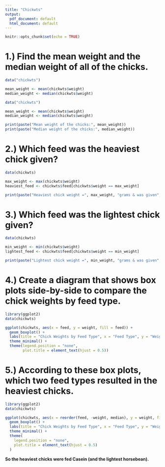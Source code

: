 ---
title: "Chickwts"
output:
  pdf_document: default
  html_document: default
---

```{r setup, include=FALSE}
knitr::opts_chunk$set(echo = TRUE)
```

# 1.) Find the mean weight and the median weight of all of the chicks.

```{r}
data("chickwts")

mean_weight <- mean(chickwts$weight)
median_weight <- median(chickwts$weight)

data("chickwts")

mean_weight <- mean(chickwts$weight)
median_weight <- median(chickwts$weight)

print(paste("Mean weight of the chicks:", mean_weight))
print(paste("Median weight of the chicks:", median_weight))

```

# 2.) Which feed was the heaviest chick given?
```{r}
data(chickwts)

max_weight <- max(chickwts$weight)
heaviest_feed <- chickwts$feed[chickwts$weight == max_weight]

print(paste("Heaviest chick weight =", max_weight, "grams & was given", heaviest_feed, "feed."))
```


# 3.) Which feed was the lightest chick given?
```{r}
data(chickwts)

min_weight <- min(chickwts$weight)
lightest_feed <- chickwts$feed[chickwts$weight == min_weight]

print(paste("Lightest chick weight =", min_weight, "grams & was given", lightest_feed, "feed."))

```


# 4.) Create a diagram that shows box plots side-by-side to compare the chick weights by feed type.
```{r}
library(ggplot2)
data(chickwts)

ggplot(chickwts, aes(x = feed, y = weight, fill = feed)) +
  geom_boxplot() +
  labs(title = "Chick Weights by Feed Type", x = "Feed Type", y = "Weight in grams") +
  theme_minimal() +
  theme(legend.position = "none",
        plot.title = element_text(hjust = 0.5))  

```

# 5.) According to these box plots, which two feed types resulted in the heaviest chicks.

```{r}
library(ggplot2)
data(chickwts)

ggplot(chickwts, aes(x = reorder(feed, -weight, median), y = weight, fill = feed)) +
  geom_boxplot() +
  labs(title = "Chick Weights by Feed Type", x = "Feed Type", y = "Weight in grams") +
  theme_minimal() +
  theme(
    legend.position = "none",
    plot.title = element_text(hjust = 0.5)
  )

```

**So the heaviest chicks were fed Casein (and the lightest horsebean).**


